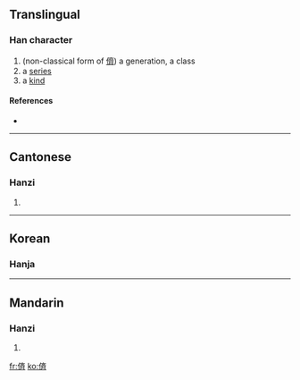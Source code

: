 ==Translingual==

===Han character===
{{Han char|rn=9|rad=人|as=08|sn=10|four=|canj=人卜大中 (OYKL)}}

# (non-classical form of [[儕]]) a generation, a class
# a [[series]]
# a [[kind]]

====References====
* {{Han ref|kx=0109.171|uh=346A|ud=13418}}

----

==Cantonese==

===Hanzi===
{{yue-hanzi|jyut=|y=chai4}}

# {{defn|Cantonese}}
----

==Korean==

===Hanja===
{{ko-hanja|hangeul=제|rv=je|mr=che|y=cey|eumhun=동배|ehrv=dongbae|ehmr=tongbae|ehy=tongpay}}

----

==Mandarin==

===Hanzi===
{{cmn-hanzi|pin=[[chái]] ([[chai2]])|wg=ch'ai<sup>2</sup>}}

# {{defn|Mandarin}}

[[fr:㑪]]
[[ko:㑪]]